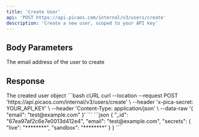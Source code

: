 ```yaml
---
title: 'Create User'
api: 'POST https://api.picaos.com/internal/v3/users/create'
description: 'Create a new user, scoped to your API key'
---
```


## Body Parameters

<ParamField body="email" type="string" required>
  The email address of the user to create
</ParamField>

## Response

<ResponseField name="user" type="User">
  The created user object
</ResponseField>

<RequestExample>
```bash cURL
curl --location --request POST 'https://api.picaos.com/internal/v3/users/create' \
--header 'x-pica-secret: YOUR_API_KEY' \
--header 'Content-Type: application/json' \
--data-raw '{
    "email": "test@example.com"
}'
```
</RequestExample>

<ResponseExample>
```json
{
    "_id": "67ea97af2c6e7e0013d412e4",
    "email": "test@example.com",
    "secrets": {
        "live": "********",
        "sandbox": "********"
    }
}
```
</ResponseExample>
